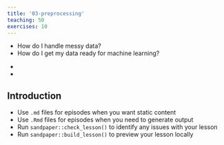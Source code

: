 ```yaml
---
title: '03-preprocessing'
teaching: 50
exercises: 10
---
```


:::::::::::::::::::::::::::::::::::::: questions 

- How do I handle messy data?
- How do I get my data ready for machine learning?

::::::::::::::::::::::::::::::::::::::::::::::::

::::::::::::::::::::::::::::::::::::: objectives

- 
- 

::::::::::::::::::::::::::::::::::::::::::::::::

## Introduction

::::::::::::::::::::::::::::::::::::: keypoints 

- Use `.md` files for episodes when you want static content
- Use `.Rmd` files for episodes when you need to generate output
- Run `sandpaper::check_lesson()` to identify any issues with your lesson
- Run `sandpaper::build_lesson()` to preview your lesson locally

::::::::::::::::::::::::::::::::::::::::::::::::

